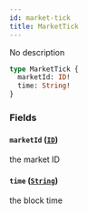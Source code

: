 ```yaml
---
id: market-tick
title: MarketTick
---
```



No description

```graphql
type MarketTick {
  marketId: ID!
  time: String!
}
```


### Fields

#### `marketId` ([`ID`](/docs/testnet/graphql/scalars/id))

the market ID


#### `time` ([`String`](/docs/testnet/graphql/scalars/string))

the block time




